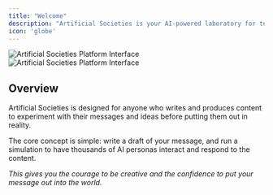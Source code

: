```yaml
---
title: "Welcome"
description: "Artificial Societies is your AI-powered laboratory for testing content and messages before they reach the real world."
icon: 'globe'
---
```


<Frame>
  <img
    className="block dark:hidden"
    src="/images/hero.png"
    alt="Artificial Societies Platform Interface"
  />
  <img
    className="hidden dark:block"
    src="/images/hero.png"
    alt="Artificial Societies Platform Interface"
  />
</Frame>

## Overview

Artificial Societies is designed for anyone who writes and produces content to experiment with their messages and ideas before putting them out in reality.

The core concept is simple: write a draft of your message, and run a simulation to have thousands of AI personas interact and respond to the content.

*This gives you the courage to be creative and the confidence to put your message out into the world.*